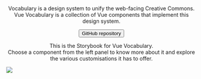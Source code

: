 
<Meta title = 'Vue Vocabulary/Introduction'/>

<center>
  <svg width="250" height="41" viewBox="0 0 250 41" xmlns="http://www.w3.org/2000/svg" class="has-text-black">
    <use href="logos/vocabulary.svg#vocabulary"></use>
  </svg>

  <p class="text-normal">
     Vocabulary is a design system to unify the web-facing Creative Commons. Vue Vocabulary is a collection of Vue
    components that implement this design system.
  </p>

  <a href="https://github.com/creativecommons/vocabulary" target="_blank">
    <button class="button is-primary">GitHub repository</button>
  </a>
  <p class="text-normal">
    This is the Storybook for Vue Vocabulary.<br/>
    Choose a component from the left panel to know more about it and explore the various customisations it has to offer.
  </p>
</center>
<a style={{ position: 'absolute', bottom: '0.5em', left: '0.5em' }} href="https://www.netlify.com" target="_blank">
  <img src="https://www.netlify.com/img/global/badges/netlify-light.svg"/>
</a>
